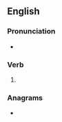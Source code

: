 ==English==

===Pronunciation===
* {{IPA|en|/ˈkɹeɪzɪz/}}

===Verb===
{{head|en|verb form}}

# {{en-third-person singular of|craze}}

===Anagrams===
* {{anagrams|en|a=acersz|Raczes|Rezacs|scraze}}